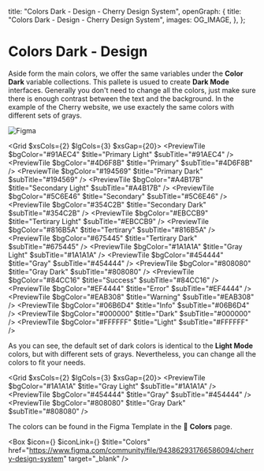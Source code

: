 
  title: "Colors Dark - Design - Cherry Design System",
  openGraph: {
    title: "Colors Dark - Design - Cherry Design System",
    images: OG_IMAGE,
  },
};

# Colors Dark - Design

Aside form the main colors, we offer the same variables under the **Color Dark** variable collections. This pallete is usued to create **Dark Mode** interfaces. Generally you don't need to change all the colors, just make sure there is enough contrast between the text and the background.
In the example of the Cherry website, we use exactely the same colors with different sets of grays.

![Figma](/variables.jpg)

<Grid $xsCols={2} $lgCols={3} $xsGap={20}>
  <PreviewTile
    $bgColor="#91AEC4"
    $title="Primary Light"
    $subTitle="#91AEC4"
  />
  <PreviewTile
    $bgColor="#4D6F8B"
    $title="Primary"
    $subTitle="#4D6F8B"
  />
  <PreviewTile
    $bgColor="#194569"
    $title="Primary Dark"
    $subTitle="#194569"
  />
  <PreviewTile
    $bgColor="#A4B17B"
    $title="Secondary Light"
    $subTitle="#A4B17B"
  />
  <PreviewTile
    $bgColor="#5C6E46"
    $title="Secondary"
    $subTitle="#5C6E46"
  />
  <PreviewTile
    $bgColor="#354C2B"
    $title="Secondary Dark"
    $subTitle="#354C2B"
  />
  <PreviewTile
    $bgColor="#EBCCB9"
    $title="Tertirary Light"
    $subTitle="#EBCCB9"
  />
  <PreviewTile
    $bgColor="#816B5A"
    $title="Tertirary"
    $subTitle="#816B5A"
  />
  <PreviewTile
    $bgColor="#675445"
    $title="Tertirary Dark"
    $subTitle="#675445"
  />
  <PreviewTile
    $bgColor="#1A1A1A"
    $title="Gray Light"
    $subTitle="#1A1A1A"
  />
  <PreviewTile
    $bgColor="#454444"
    $title="Gray"
    $subTitle="#454444"
  />
  <PreviewTile
    $bgColor="#808080"
    $title="Gray Dark"
    $subTitle="#808080"
  />
  <PreviewTile
    $bgColor="#84CC16"
    $title="Success"
    $subTitle="#84CC16"
  />
  <PreviewTile
    $bgColor="#EF4444"
    $title="Error"
    $subTitle="#EF4444"
  />
  <PreviewTile
    $bgColor="#EAB308"
    $title="Warning"
    $subTitle="#EAB308"
  />
  <PreviewTile
    $bgColor="#06B6D4"
    $title="Info"
    $subTitle="#06B6D4"
  />
  <PreviewTile
    $bgColor="#000000"
    $title="Dark"
    $subTitle="#000000"
  />
  <PreviewTile
    $bgColor="#FFFFFF"
    $title="Light"
    $subTitle="#FFFFFF"
  />
</Grid>

As you can see, the default set of dark colors is identical to the **Light Mode** colors, but with different sets of grays. Nevertheless, you can change all the colors to fit your needs.

<Grid $xsCols={2} $lgCols={3} $xsGap={20}>
  <PreviewTile
    $bgColor="#1A1A1A"
    $title="Gray Light"
    $subTitle="#1A1A1A"
  />
  <PreviewTile
    $bgColor="#454444"
    $title="Gray"
    $subTitle="#454444"
  />
  <PreviewTile
    $bgColor="#808080"
    $title="Gray Dark"
    $subTitle="#808080"
  />
</Grid>

The colors can be found in the Figma Template in the 🎨 **Colors** page.

<Box
  $icon={<IconFile />}
  $iconLink={<IconFigma />}
  $title="Colors"
  href="https://www.figma.com/community/file/943862931766586094/cherry-design-system"
  target="_blank"
/>
